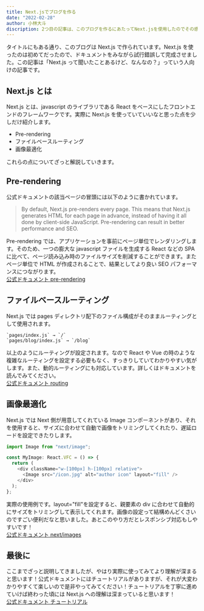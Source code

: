 ```yaml
---
title: Next.jsでブログを作る
date: "2022-02-28"
author: 小林大斗
discription: 2つ目の記事は、このブログを作るにあたってNext.jsを使用したのでその感想を書いていこうと思います。
---
```


タイトルにもある通り、このブログは Next.js で作られています。Next.js を使ったのは初めてだったので、ドキュメントをみながら試行錯誤して完成させました。この記事は「Next.js って聞いたことあるけど、なんなの？」っていう人向けの記事です。

## Next.js とは

Next.js とは、javascript のライブラリである React をベースにしたフロントエンドのフレームワークです。実際に Next.js を使っていていいなと思った点を少しだけ紹介します。

- Pre-rendering
- ファイルベースルーティング
- 画像最適化

これらの点についてざっと解説していきます。

## Pre-rendering

公式ドキュメントの該当ページの冒頭には以下のように書かれています。

> By default, Next.js pre-renders every page. This means that Next.js generates HTML for each page in advance, instead of having it all done by client-side JavaScript. Pre-rendering can result in better performance and SEO.

Pre-rendering では、アプリケーションを事前にページ単位でレンダリングします。そのため、一つの膨大な javascript ファイルを生成する React などの SPA に比べて、ページ読み込み時のファイルサイズを削減することができます。またページ単位で HTML が作成されることで、結果としてより良い SEO パフォーマンスにつながります。\
[公式ドキュメント pre-rendering](https://nextjs.org/docs/basic-features/pages#pre-rendering)

## ファイルベースルーティング

Next.js では pages ディレクトリ配下のファイル構成がそのままルーティングとして使用されます。

```
`pages/index.js` → `/`
`pages/blog/index.js` → `/blog`
```

以上のようにルーティングが設定されます。なので React や Vue の時のような複雑なルーティングを設定する必要もなく、すっきりしていてわかりやすい気がします。また、動的ルーティングにも対応しています。詳しくはドキュメントを読んでみてください。\
[公式ドキュメント routing](https://nextjs.org/docs/routing/introduction)

## 画像最適化

Next.js では Next 側が用意してくれている Image コンポーネントがあり、それを使用すると、サイズに合わせて自動で画像をトリミングしてくれたり、遅延ロードを設定できたりします。

```js
import Image from "next/image";

const MyImage: React.VFC = () => {
  return (
    <div className="w-[100px] h-[100px] relative">
      <Image src="/icon.jpg" alt="author icon" layout="fill" />
    </div>
  );
};
```

実際の使用例です。layout="fill"を設定すると、親要素の div に合わせて自動的にサイズをトリミングして表示してくれます。画像の設定って結構めんどくさいのですごい便利だなと思いました。あとこのやり方だとレスポンシブ対応もしやすいです！\
[公式ドキュメント next/images](https://nextjs.org/docs/api-reference/next/image)

## 最後に

ここまでざっと説明してきましたが、やはり実際に使ってみてより理解が深まると思います！公式ドキュメントにはチュートリアルがありますが、それが大変わかりやすくて楽しいので是非やってみてください！チュートリアルを丁寧に進めていけば終わった頃には Next.js への理解は深まっていると思います！\
[公式ドキュメント チュートリアル](https://nextjs.org/learn/foundations/about-nextjs)
